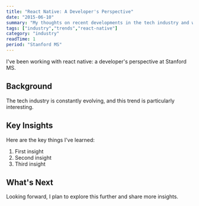 ```yaml
---
title: "React Native: A Developer's Perspective"
date: "2015-06-10"
summary: "My thoughts on recent developments in the tech industry and what they mean for developers."
tags: ["industry","trends","react-native"]
category: "industry"
readTime: 1
period: "Stanford MS"
---
```


I've been working with react native: a developer's perspective at Stanford MS.

## Background

The tech industry is constantly evolving, and this trend is particularly interesting.

## Key Insights

Here are the key things I've learned:

1. First insight
2. Second insight
3. Third insight

## What's Next

Looking forward, I plan to explore this further and share more insights.

